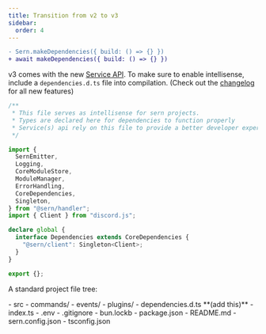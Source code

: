 ```yaml
---
title: Transition from v2 to v3
sidebar:
  order: 4
---
```


```diff title="src/index.ts" lang="ts" showLineNumbers=false
- Sern.makeDependencies({ build: () => {} })
+ await makeDependencies({ build: () => {} })
```

v3 comes with the new [Service API](../services). To make sure to enable intellisense,
include a `dependencies.d.ts` file into compilation. (Check out the [changelog](../../../blog/3.0.0) for all new features)

```ts title="dependencies.d.ts"
/**
 * This file serves as intellisense for sern projects.
 * Types are declared here for dependencies to function properly
 * Service(s) api rely on this file to provide a better developer experience.
 */

import {
  SernEmitter,
  Logging,
  CoreModuleStore,
  ModuleManager,
  ErrorHandling,
  CoreDependencies,
  Singleton,
} from "@sern/handler";
import { Client } from "discord.js";

declare global {
  interface Dependencies extends CoreDependencies {
    "@sern/client": Singleton<Client>;
  }
}

export {};
```

A standard project file tree: <br />


<FileTree>
- src
  - commands/
  - events/
  - plugins/
  - dependencies.d.ts **(add this)**
  - index.ts
- .env
- .gitignore
- bun.lockb
- package.json
- README.md
- sern.config.json
- tsconfig.json
</FileTree>
